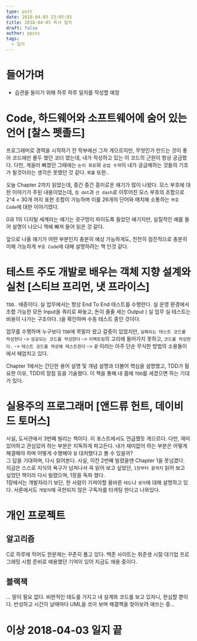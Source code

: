 ```yaml
---
type: post
date: 2018-04-03 23:05:03
title: 2018-04-03 독서 일지
draft: false
author: ppzxc
tags:
  - 일지
---
```


# 들어가며

- 습관을 들이기 위해 하루 하루 일지를 작성할 예정

# Code, 하드웨어와 소프트웨어에 숨어 있는 언어 [찰스 펫졸드]

프로그래머로 경력을 시작하기 전 학부에선 그저 게으르지만, 무엇인가 만드는 것이 좋아 코드에만 몰두 했던 코더 였는데, 내가 작성하고 있는 이 코드의 근원이 항상 궁금했다. 다만, 게을러 빠졌던 그때에는 `논리 회로`와 `공업 수학`이 내가 궁금해하는 것들의 기초가 될것이라는 생각은 못했던 것 같다. `확률` 또한..

오늘 Chapter 2까지 읽었는데, 중간 중간 흥미로운 얘기가 많이 나왔다. 모스 부호에 대한 이야기가 주된 내용이었는데, `점 dot`과 `선 dash`로 이루어진 모스 부호의 조합으로 2^4 = 30개 까지 표현 조합이 가능하며 이를 26개의 단어와 매치해 소통하는 `부호 Code`에 대한 이야기였다.

0과 1의 디지털 세계라는 얘기는 귓구멍이 파이도록 들었던 얘기지만, 실질적인 예를 들어 설명이 나오니 책에 빠져 들어 읽은 것 같다.

앞으로 나올 얘기가 어떤 부분인지 충분히 예상 가능하게도, 천천히 점진적으로 충분히 이해 가능하게 `부호 Code`에 대해 설명하려는 책 인것 같다.

# 테스트 주도 개발로 배우는 객체 지향 설계와 실천 [스티브 프리먼, 냇 프라이스]

`TDD`.. 애증이다. 실 업무에서는 항상 End To End 테스트를 수행한다. 실 운영 환경에서 조합 가능한 모든 Input을 쿼리로 짜놓고, 돈이 줄줄 세는 Output ( 실 업무 실 테스트는 비용이 나가는 구조이다. )을 확인하며 수동 테스트 중인 것이다.

업무를 수행하며 누구보다 `TDD`에 목말라 왔고 갈증이 있었지만, `실패되는 테스트 코드를 작성한다` -> `성공되는 코드를 작성한다` -> `리팩토링`의 고리에 들어가지 못하고, `코드를 작성한다.` -> `테스트 코드를 작성해 테스트한다` -> `끝` 이라는 아주 단순 무식한 방법의 소용돌이에서 헤엄치고 있다.

Chapter 1에서는 간단한 용어 설명 및 개념 설명과 더불어 핵심을 설명했고, TDD가 필요한 이유, TDD의 장점 등을 기술했다. 이 책을 통해 내 몸에 `TDD`를 세겼으면 하는 기대가 있다.

# 실용주의 프로그래머 [앤드류 헌트, 데이비드 토머스]

사실, 도서관에서 3번째 빌리는 책이다. 이 포스트에서도 언급했듯 게으르다. 다만, 재미있어하고 관심있어 하는 부분은 지독하게 파고든다. 내가 재미없어 하는 부분은 어떻게 해결해야 하며 어떻게 수행해야 `잘` 대처했다고 볼 수 있을까?  
그 답을 기대하며, 다시 읽어본다. 사실, 이전 2번째 빌렸을땐 Chapter 1을 못넘겼다.  
지금은 스스로 지식의 욕구가 넘쳐나서 꼭 읽어 보고 싶었던, `1장부터 끝까지` 읽어 보고 싶었던 책이라 다시 빌렸으며, 1장을 독파 했다.  
1장에서는 개발자라기 보단, 한 사람이 가져야할 올바른 `태도`나 `생각`에 대해 설명하고 있다. 서론에서도 `개발자`에 국한되지 않은 구독자를 타게팅 한다고 나와있다.

# 개인 프로젝트

## 알고리즘

C로 하루에 적어도 한문제는 꾸준히 풀고 있다. 백준 사이트는 취준생 시절 대기업 프로그래밍 시험 준비로 애용했던 기억이 있어 지금도 애용 중이다.

## 블랙잭

... 말이 필요 없다. 비판적인 태도를 가지고 내 설계와 코드를 보고 있자니, 한심할 뿐이다. 반성하고 시간이 날때마다 UML을 쏘아 보며 해결책을 찾아보려 애쓰는 중...

# 이상 2018-04-03 일지 끝
